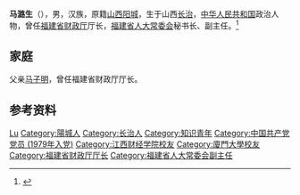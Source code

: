 '''马潞生'''（{{bd|1948年|5月|}}），男，汉族，原籍[[山西|山西]][[阳城|阳城]]，生于山西[[长治|长治]]，[[中华人民共和国|中华人民共和国]]政治人物，曾任[[福建省财政厅|福建省财政厅]]厅长，[[福建省人大常委会|福建省人大常委会]]秘书长、副主任。<ref>{{Cite web|title=马潞生简历（图）|url=http://cn.chinagate.cn/politics/2009-01/19/content_17154173.htm|accessdate=2020-08-06|work=中国发展门户网}}</ref>

== 家庭 ==
父亲[[马子明|马子明]]，曾任福建省财政厅厅长。

== 参考资料 ==
{{reflist}}

{{中国人物小作品}}

{{Authority control}}
{{DEFAULTSORT:Ma马}}
[[Category:马姓|Lu]]
[[Category:陽城人|Category:陽城人]]
[[Category:长治人|Category:长治人]]
[[Category:知识青年|Category:知识青年]]
[[Category:中国共产党党员_(1979年入党)|Category:中国共产党党员 (1979年入党)]]
[[Category:江西财经学院校友|Category:江西财经学院校友]]
[[Category:廈門大學校友|Category:廈門大學校友]]
[[Category:福建省财政厅厅长|Category:福建省财政厅厅长]]
[[Category:福建省人大常委会副主任|Category:福建省人大常委会副主任]]
